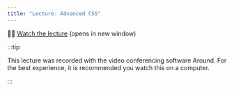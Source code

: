 ```yaml
---
title: "Lecture: Advanced CSS"
---
```


:teacher: [Watch the lecture](https://around.co/playback/0f98a6b3-a1ee-48c8-ab3a-67d3ce060b9b?sharedKey=4a956eb1-d80d-41ac-a61c-2f48bbed186e) (opens in new window)

:::tip

This lecture was recorded with the video conferencing software Around. For the best experience, it is recommended you watch this on a computer.

:::